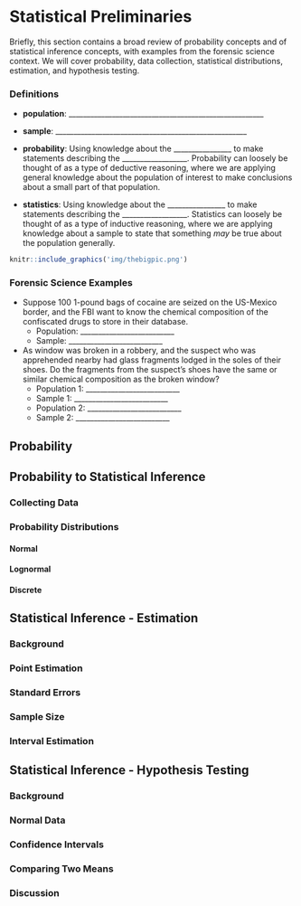 # Statistical Preliminaries

\vspace{-.1in}
Briefly, this section contains a broad review of probability concepts and of statistical inference concepts, with examples from the forensic science context. We will cover probability, data collection, statistical distributions, estimation, and hypothesis testing. \vspace{-.25in}

### Definitions

- **population**: ______________________________________________________

\vspace{.1in}

- **sample**: _____________________________________________________

\vspace{.1in}

- **probability**: Using knowledge about the ________________ to make statements describing the __________________. Probability can loosely be thought of as a type of deductive reasoning, where we are applying general knowledge about the population of interest to make conclusions about a small part of that population. 

\vspace{.1in}

- **statistics**: Using knowledge about the ________________ to make statements describing the __________________. Statistics can loosely be thought of as a type of inductive reasoning, where we are applying knowledge about a sample to state that something *may* be true about the population generally.

```r
knitr::include_graphics('img/thebigpic.png')
```

### Forensic Science Examples

- Suppose 100 1-pound bags of cocaine are seized on the US-Mexico border, and the FBI want to know the chemical composition of the confiscated drugs to store in their database.\vspace{.1in}  
    * Population: __________________________
    \vspace{.1in}
    * Sample: __________________________
    
- As window was broken in a robbery, and the suspect who was apprehended nearby had glass fragments lodged in the soles of their shoes. Do the fragments from the suspect's shoes have the same or similar chemical composition as the broken window? \vspace{.1in}  
    * Population 1: __________________________
    \vspace{.1in}
    * Sample 1: __________________________  
    \vspace{.1in}
    * Population 2: __________________________
    \vspace{.1in}
    * Sample 2: __________________________  



## Probability

## Probability to Statistical Inference

### Collecting Data

### Probability Distributions

#### Normal

#### Lognormal

#### Discrete 

## Statistical Inference - Estimation

### Background

### Point Estimation

### Standard Errors

### Sample Size

### Interval Estimation


## Statistical Inference - Hypothesis Testing

### Background 

### Normal Data

### Confidence Intervals

### Comparing Two Means

### Discussion